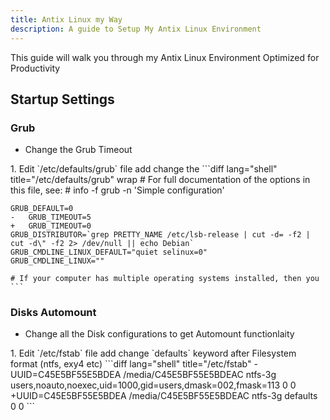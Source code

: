 ```yaml
---
title: Antix Linux my Way
description: A guide to Setup My Antix Linux Environment
---
```



This guide will walk you through my Antix Linux Environment Optimized for Productivity

## Startup Settings
### Grub
- Change the Grub Timeout

<Steps>
1. Edit `/etc/defaults/grub` file add change the 
    ```diff lang="shell" title="/etc/defaults/grub" wrap
    # For full documentation of the options in this file, see:
    #   info -f grub -n 'Simple configuration'

    GRUB_DEFAULT=0
    -   GRUB_TIMEOUT=5
    +   GRUB_TIMEOUT=0
    GRUB_DISTRIBUTOR=`grep PRETTY_NAME /etc/lsb-release | cut -d= -f2 | cut -d\" -f2 2> /dev/null || echo Debian`
    GRUB_CMDLINE_LINUX_DEFAULT="quiet selinux=0"
    GRUB_CMDLINE_LINUX=""

    # If your computer has multiple operating systems installed, then you
    ```
</Steps>

### Disks Automount
- Change all the Disk configurations to get Automount functionlaity

<Steps>
1. Edit `/etc/fstab` file add change `defaults` keyword after Filesystem format (ntfs, exy4 etc)
    ```diff lang="shell" title="/etc/fstab" 
    -UUID=C45E5BF55E5BDEA    /media/C45E5BF55E5BDEAC   ntfs-3g   users,noauto,noexec,uid=1000,gid=users,dmask=002,fmask=113  0 0
    +UUID=C45E5BF55E5BDEA    /media/C45E5BF55E5BDEAC   ntfs-3g   defaults 0 0 
    ```
</Steps>
